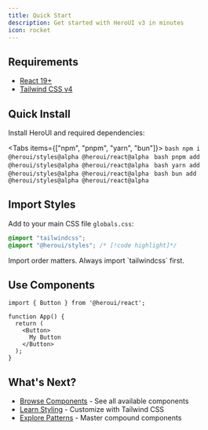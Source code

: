 ```yaml
---
title: Quick Start
description: Get started with HeroUI v3 in minutes
icon: rocket
---
```


## Requirements

- [React 19+](https://reactjs.org/)
- [Tailwind CSS v4](https://tailwindcss.com/docs/installation/framework-guides)

## Quick Install

Install HeroUI and required dependencies:

<Tabs items={["npm", "pnpm", "yarn", "bun"]}>
  <Tab value="npm">
    ```bash
    npm i @heroui/styles@alpha @heroui/react@alpha
    ```
  </Tab>
  <Tab value="pnpm">
    ```bash
    pnpm add @heroui/styles@alpha @heroui/react@alpha
    ```
  </Tab>
  <Tab value="yarn">
    ```bash
    yarn add @heroui/styles@alpha @heroui/react@alpha
    ```
  </Tab>
  <Tab value="bun">
    ```bash
    bun add @heroui/styles@alpha @heroui/react@alpha
    ```
  </Tab>
</Tabs>

## Import Styles

Add to your main CSS file `globals.css`:

```css
@import "tailwindcss";
@import "@heroui/styles"; /* [!code highlight]*/
```

<Callout type="warning">
  Import order matters. Always import `tailwindcss` first.
</Callout>

## Use Components

```tsx
import { Button } from '@heroui/react';

function App() {
  return (
    <Button>
      My Button
    </Button>
  );
}
```

## What's Next?

- [Browse Components](/docs/components) - See all available components
- [Learn Styling](/docs/handbook/styling) - Customize with Tailwind CSS
- [Explore Patterns](/docs/handbook/composition) - Master compound components
